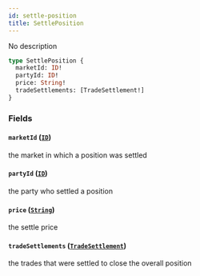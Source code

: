 ```yaml
---
id: settle-position
title: SettlePosition
---
```



No description

```graphql
type SettlePosition {
  marketId: ID!
  partyId: ID!
  price: String!
  tradeSettlements: [TradeSettlement!]
}
```


### Fields

#### `marketId` ([`ID`](/docs/testnet/graphql/scalars/id))

the market in which a position was settled


#### `partyId` ([`ID`](/docs/testnet/graphql/scalars/id))

the party who settled a position


#### `price` ([`String`](/docs/testnet/graphql/scalars/string))

the settle price


#### `tradeSettlements` ([`TradeSettlement`](/docs/testnet/graphql/objects/trade-settlement))

the trades that were settled to close the overall position




